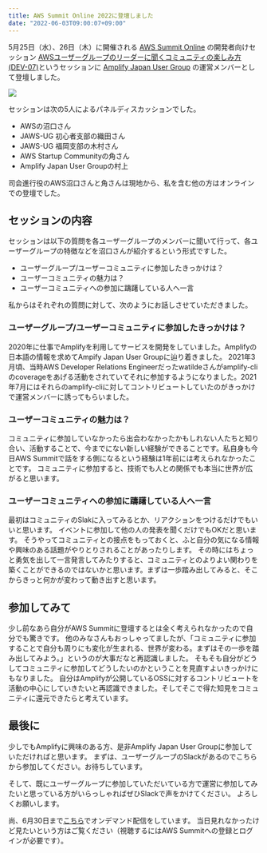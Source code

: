 ```yaml
---
title: AWS Summit Online 2022に登壇しました
date: "2022-06-03T09:00:07+09:00"
---
```


5月25日（水）、26日（木）に開催される [AWS Summit Online](https://aws.amazon.com/jp/summits/japan/) の開発者向けセッション
[AWSユーザーグループのリーダーに聞くコミュニティの楽しみ方(DEV-07)](https://aws.amazon.com/jp/summits/japan/sessions/?aws-summit-japan-2022-cards.sort-by=item.additionalFields.sortOrder&aws-summit-japan-2022-cards.sort-order=asc&awsf.level=*all&awsf.session-category=session-category%23dev-zone&awsf.company-category=*all&awsf.industry=*all&awsf.use-case=*all&aws-summit-japan-2022-cards.q=DEV-07&aws-summit-japan-2022-cards.q_operator=AND)というセッションに [Amplify Japan User Group](https://aws-amplify-jp.github.io/) の運営メンバーとして登壇しました。

<img src="./dev-07.png" />

セッションは次の5人によるパネルディスカッションでした。

- AWSの沼口さん
- JAWS-UG 初心者支部の織田さん
- JAWS-UG 福岡支部の木村さん
- AWS Startup Communityの角さん
- Amplify Japan User Groupの村上

司会進行役のAWS沼口さんと角さんは現地から、私を含む他の方はオンラインでの登壇でした。

## セッションの内容

セッションは以下の質問を各ユーザーグループのメンバーに聞いて行って、各ユーザーグループの特徴などを沼口さんが紹介するという形式ですした。

- ユーザーグループ/ユーザーコミュニティに参加したきっかけは？
- ユーザーコミュニティの魅力は？
- ユーザーコミュニティへの参加に躊躇している人へ一言

私からはそれぞれの質問に対して、次のようにお話しさせていただきました。

### ユーザーグループ/ユーザーコミュニティに参加したきっかけは？

2020年に仕事でAmplifyを利用してサービスを開発をしていました。Amplifyの日本語の情報を求めてAmpify Japan User Groupに辿り着きました。
2021年3月頃、当時AWS Developer Relations Engineerだったwatildeさんがamplify-cliのcoverageをあげる活動をされていてそれに参加するようになりました。2021年7月にはそれらのamplify-cliに対してコントリビュートしていたのがきっかけで運営メンバーに誘ってもらいました。

### ユーザーコミュニティの魅力は？

コミュニティに参加していなかったら出会わなかったかもしれない人たちと知り合い、活動することで、今までにない新しい経験ができることです。私自身も今日AWS Summitで話をする側になるという経験は1年前には考えられなかったことです。
コミュニティに参加すると、技術でも人との関係でも本当に世界が広がると思います。

### ユーザーコミュニティへの参加に躊躇している人へ一言

最初はコミュニティのSlakに入ってみるとか、リアクションをつけるだけでもいいと思います。
イベントに参加して他の人の発表を聞くだけでもOKだと思います。
そうやってコミュニティとの接点をもっておくと、ふと自分の気になる情報や興味のある話題がやりとりされることがあったりします。
その時にはちょっと勇気を出して一言発言してみたりすると、コミュニティとのよりよい関わりを築くことができるのではないかと思います。まずは一歩踏み出してみると、そこからきっと何かが変わって動き出すと思います。

## 参加してみて

少し前なあら自分がAWS Summitに登壇するとは全く考えられなかったので自分でも驚きです。
他のみなさんもおっしゃってましたが、「コミュニティに参加することで自分も周りにも変化が生まれる、世界が変わる。まずはその一歩を踏み出してみよう。」というのが大事だなと再認識しました。
そもそも自分がどうしてコミュニティに参加してどうしたいのかということを見直すよいきっかけにもなりました。
自分はAmplifyが公開しているOSSに対するコントリビュートを活動の中心にしていきたいと再認識できました。そしてそこで得た知見をコミュニティに還元できたらと考えています。

## 最後に

少しでもAmplifyに興味のある方、是非Amplify Japan User Groupに参加していただければと思います。
まずは、ユーザーグループのSlackがあるのでこちらから参加してください。お待ちしています。

そして、既にユーザーグループに参加していただいている方で運営に参加してみたいと思っている方がいらっしゃればぜひSlackで声をかけてください。
よろしくお願いします。

尚、6月30日まで[こちら](https://summits-japan.virtual.awsevents.com/media/AWS%E3%83%A6%E3%83%BC%E3%82%B6%E3%83%BC%E3%82%B0%E3%83%AB%E3%83%BC%E3%83%97%E3%81%AE%E3%83%AA%E3%83%BC%E3%83%80%E3%83%BC%E3%81%AB%E8%81%9E%E3%81%8F%E3%82%B3%E3%83%9F%E3%83%A5%E3%83%8B%E3%83%86%E3%82%A3%E3%81%AE%E6%A5%BD%E3%81%97%E3%81%BF%E6%96%B9/1_a3t15p47)でオンデマンド配信をしています。
当日見れなかったけど見たいという方はご覧ください（視聴するにはAWS Summitへの登録とログインが必要です）。